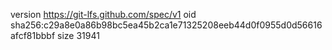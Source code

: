 version https://git-lfs.github.com/spec/v1
oid sha256:c29a8e0a86b98bc5ea45b2ca1e71325208eeb44d0f0955d0d56616afcf81bbbf
size 31941
